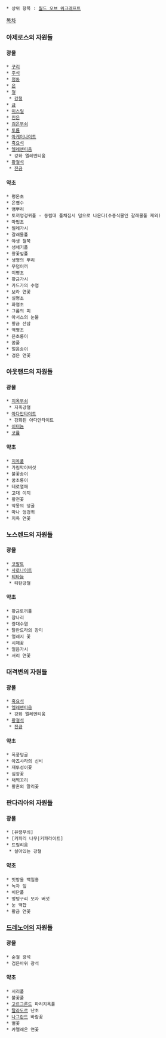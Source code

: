  * 상위 항목 : [[월드 오브 워크래프트]]
[[목차]]
=== 아제로스의 자원들 ===
==== 광물 ====
 * [[구리]]
 * [[주석]]
 * [[청동]]
 * [[은]]
 * [[철]]
  * [[강철]]
 * [[금]]
 * [[미스릴]]
 * [[진은]]
 * [[검은무쇠]]
 * [[토륨]]
 * [[아케이나이트]]
 * [[흑요석]]
 * [[엘레멘티움]]
  * 강화 엘레멘티움
 * [[황철석]]
  * [[진금]]
==== 약초 ====
 * 평온초
 * 은엽수
 * 뱀뿌리
 * 토끼엉겅퀴풀 - 동렙대 풀채집시 덤으로 나온다(수중식물인 갈래물풀 제외)
 * 마법초
 * 찔레가시
 * 갈래물풀
 * 야생 철쭉
 * 생채기풀
 * 왕꽃잎풀
 * 생명의 뿌리
 * 무덤이끼
 * 미명초
 * 황금가시
 * 카드가의 수염
 * 보라 연꽃
 * 실명초
 * 화염초
 * 그롬의 피
 * 아서스의 눈물
 * 황금 산삼
 * 역병초
 * 은초롱이
 * 꿈풀
 * 얼음송이
 * 검은 연꽃
=== 아웃랜드의 자원들 ===
==== 광물 ====
 * [[지옥무쇠]]
  * 지옥강철
 * [[아다만타이트]]
  * 강화된 아다만타이트
 * [[이터늄]]
 * [[코륨]]
==== 약초 ====
 * [[지옥풀]]
 * 가림막이버섯
 * 불꽃송이
 * 꿈초롱이
 * 테로열매
 * 고대 이끼
 * 황천꽃
 * 악몽의 덩굴
 * 마나 엉겅퀴
 * 지옥 연꽃
=== 노스렌드의 자원들 ===
==== 광물 ====
 * [[코발트]]
 * [[사로나이트]]
 * [[티타늄]]
  * 티탄강철
==== 약초 ====
 * 황금토끼풀
 * 참나리
 * 광대수염
 * 탈란드라의 장미
 * 얼레지 꽃
 * 시체꽃
 * 얼음가시
 * 서리 연꽃

=== 대격변의 자원들 ===
==== 광물 ====
 * [[흑요석]]
 * [[엘레멘티움]]
  * 강화 엘레멘티움
 * [[황철석]]
  * [[진금]]
==== 약초 ====
 * 폭풍덩굴
 * 아즈샤라의 신비
 * 재투성이꽃
 * 심장꽃
 * 채찍꼬리
 * 황혼의 말리꽃

=== 판다리아의 자원들 ===
==== 광물 ====
 * [유령무쇠]
 * [키파리 나무|키파라이트]
 * 트릴리움
  * 살아있는 강철
==== 약초 ====
 * 빗방울 백일홍
 * 녹차 잎
 * 비단풀
 * 멍텅구리 모자 버섯
 * 눈 백합
 * 황금 연꽃

=== [[드레노어]]의 자원들 ===
==== 광물 ====
 * 순철 광석
 * 검은바위 광석
==== 약초 ====
 * 서리풀
 * 불꽃풀
 * [[고르그론드]] 파리지옥풀
 * [[탈라도르]] 난초
 * [[나그란드]] 바람꽃
 * 별꽃
 * 카멜레온 연꽃
